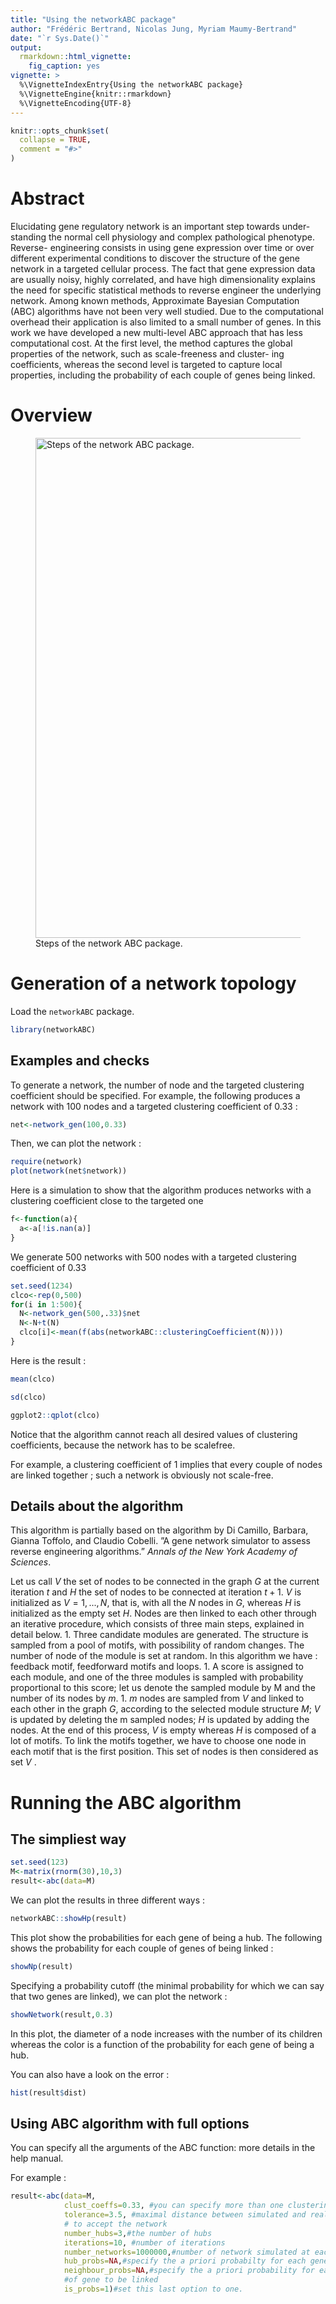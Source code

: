 ```yaml
---
title: "Using the networkABC package"
author: "Frédéric Bertrand, Nicolas Jung, Myriam Maumy-Bertrand"
date: "`r Sys.Date()`"
output: 
  rmarkdown::html_vignette:
    fig_caption: yes
vignette: >
  %\VignetteIndexEntry{Using the networkABC package}
  %\VignetteEngine{knitr::rmarkdown}
  %\VignetteEncoding{UTF-8}
---
```


```r
knitr::opts_chunk$set(
  collapse = TRUE,
  comment = "#>"
)
```

# Abstract
Elucidating gene regulatory network is an important step towards under- standing the normal cell physiology and complex pathological phenotype. Reverse- engineering consists in using gene expression over time or over different experimental conditions to discover the structure of the gene network in a targeted cellular process. The fact that gene expression
data are usually noisy, highly correlated, and have high dimensionality explains the need for specific statistical methods to reverse engineer the underlying network. Among known methods, Approximate Bayesian Computation (ABC) algorithms have not been very well studied. Due to the computational overhead their application is also limited to a small number of
genes. In this work we have developed a new multi-level ABC approach that has less computational cost. At the first level, the method captures the global properties of the network, such as scale-freeness and cluster- ing coefficients, whereas the second level is targeted to capture local properties, including the probability of each couple of genes being linked.

# Overview
![Steps of the network ABC package.](grapheABC.png){width=800px}

# Generation of a network topology

Load the `networkABC` package.
```r
library(networkABC)
```

## Examples and checks
To generate a network, the number of node and the targeted clustering coefficient should be specified. For example, the following produces a network with 100 nodes and a targeted clustering coefficient of 0.33 :
```r
net<-network_gen(100,0.33)
```

Then, we can plot the network :
```r
require(network)
plot(network(net$network))
```

Here is a simulation to show that the algorithm produces networks with a clustering coefficient close to the targeted one
```r
f<-function(a){
  a<-a[!is.nan(a)]
}
```
We generate 500 networks with 500 nodes with a targeted clustering coefficient of 0.33
```r
set.seed(1234)
clco<-rep(0,500)
for(i in 1:500){
  N<-network_gen(500,.33)$net
  N<-N+t(N)
  clco[i]<-mean(f(abs(networkABC::clusteringCoefficient(N))))
}
```
Here is the result :
```r
mean(clco)
```
```r
sd(clco)
```
```r
ggplot2::qplot(clco)
```

Notice that the algorithm cannot reach all desired values of clustering coefficients, because the network has to be scalefree.

For example, a clustering coefficient of 1 implies that every couple of nodes are linked together ; such a network is obviously not scale-free.

## Details about the algorithm
This algorithm is partially based on the algorithm by Di Camillo, Barbara, Gianna Toffolo, and Claudio Cobelli. ”A gene network simulator to assess reverse engineering algorithms.” *Annals of the New York Academy of Sciences*.

Let us call $V$ the set of nodes to be connected in the graph $G$ at the current iteration $t$ and $H$ the set of nodes to be connected at iteration $t + 1$. $V$ is initialized as $V = {1, ...,N}$, that is, with all the $N$ nodes in $G$, whereas $H$ is initialized
as the empty set $H$. Nodes are then linked to each other through an iterative procedure, which consists of three main steps, explained in detail below.
1. Three candidate modules are generated. The structure is sampled from a pool of motifs, with possibility of random changes. The number of node of the module is set at random. In this algorithm we have : feedback motif, feedforward motifs and loops.
1. A score is assigned to each module, and one of the three modules is sampled with probability proportional to this score; let us denote the sampled module by M and the number of its nodes by $m$.
1. $m$ nodes are sampled from $V$ and linked to each other in the graph $G$, according to the selected module structure $M$; $V$ is updated by deleting the m sampled nodes; $H$ is updated by adding the nodes. At the end of this process, $V$ is empty whereas $H$ is composed of a lot of motifs. To link the motifs together, we have to choose one node in  each motif that is the first position. This set of nodes is then considered as set $V$ .

# Running the ABC algorithm

## The simpliest way
```r
set.seed(123)
M<-matrix(rnorm(30),10,3)
result<-abc(data=M)
```
We can plot the results in three different ways :
```r
networkABC::showHp(result)
```
This plot show the probabilities for each gene of being a hub. The following shows the probability for each couple of genes of being linked :
```r
showNp(result)
```
Specifying a probability cutoff (the minimal probability for which we can say that two genes are linked), we can plot the network :
```r
showNetwork(result,0.3)
```

In this plot, the diameter of a node increases with the number of its children whereas the color is a function of the probability for each gene of being a hub.

You can also have a look on the error :
```r
hist(result$dist)
```

## Using ABC algorithm with full options
You can specify all the arguments of the ABC function: more details in the help manual.

For example :
```r
result<-abc(data=M,
            clust_coeffs=0.33, #you can specify more than one clustering coefficient
            tolerance=3.5, #maximal distance between simulated and real data
            # to accept the network
            number_hubs=3,#the number of hubs
            iterations=10, #number of iterations
            number_networks=1000000,#number of network simulated at each iteration
            hub_probs=NA,#specify the a priori probabilty for each gene to be a hub
            neighbour_probs=NA,#specify the a priori probability for each couple
            #of gene to be linked
            is_probs=1)#set this last option to one.
```
